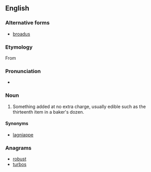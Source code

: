 ==English==

===Alternative forms===
* [[broadus]]

===Etymology===
From {{etyl|grc|en}} {{term|βρωτός||lang=grc|tr=brōtós|edible}}
: {{etystub|I don't really believe this Grc ety. African origin ? connection with [[brotts]] UK dialect ? evidence or authority would be nice.}}

===Pronunciation===
* {{a|UK}} {{IPA|/ˈbɹəʊ.təs/|lang=en}}

===Noun===
{{en-noun|es}}

# Something added at no extra charge, usually edible such as the thirteenth item in a baker's dozen.

====Synonyms====
* {{sense|something added at no extra charge}} [[lagniappe]]

===Anagrams===
* [[robust#English|robust]]
* [[turbos#English|turbos]]